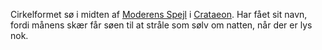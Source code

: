 {{title:Sølversø}}
{{author:Laura Holmegaard}}
{{timestamp:2009-09-19T19:24:53Z}}
{{copyright:Sølversø}}
Cirkelformet sø i midten af [[Moderens Spejl]] i [[Crataeon]]. Har fået sit navn, fordi månens skær får søen til at stråle som sølv om natten, når der er lys nok.